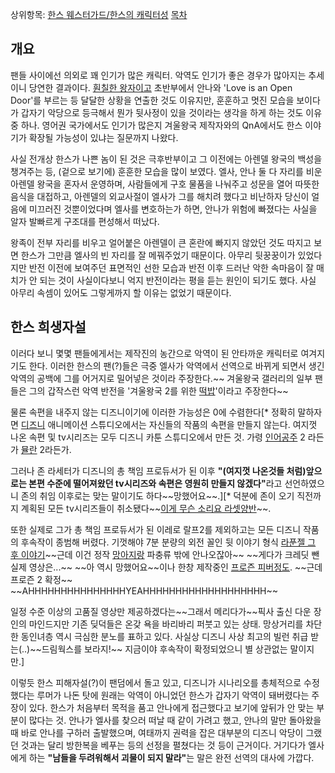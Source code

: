 상위항목: [[한스 웨스터가드/한스의 캐릭터성]]
[[목차]]
== 개요 ==
팬들 사이에선 의외로 꽤 인기가 많은 캐릭터. 악역도 인기가 좋은 경우가 많아지는 추세이니 당연한 결과이다. [[미형 악역|훤칠한 왕자]]이고 초반부에서 안나와 'Love is an Open Door'를 부르는 등 달달한 상황을 연출한 것도 이유지만, 훈훈하고 멋진 모습을 보이다가 갑자기 악당으로 등극해서 뭔가 뒷사정이 있을 것이라는 생각을 하게 하는 것도 이유 중 하나. 영어권 국가에서도 인기가 많은지 겨울왕국 제작자와의 QnA에서도 한스 이야기가 확장될 가능성이 있냐는 질문까지 나왔다.

사실 전개상 한스가 나쁜 놈이 된 것은 극후반부이고 그 이전에는 아렌델 왕국의 백성을 챙겨주는 등, (겉으로 보기에) 훈훈한 모습을 많이 보였다. 엘사, 안나 둘 다 자리를 비운 아렌델 왕국을 혼자서 운영하며, 사람들에게 구호 물품을 나눠주고 성문을 열어 따뜻한 음식을 대접하고, 아렌델의 외교사절이 엘사가 그를 해치려 했다고 비난하자 당신이 얼음에 미끄러진 것뿐이었다며 엘사를 변호하는가 하면, 안나가 위험에 빠졌다는 사실을 알자 발빠르게 구조대를 편성해서 떠났다.

왕족이 전부 자리를 비우고 얼어붙은 아렌델이 큰 혼란에 빠지지 않았던 것도 따지고 보면 한스가 그만큼 엘사의 빈 자리를 잘 메꿔주었기 때문이다. 아무리 뒷꿍꿍이가 있었다지만 반전 이전에 보여주던 표면적인 선한 모습과 반전 이후 드러난 악한 속마음이 잘 매치가 안 되는 것이 사실이다보니 억지 반전이라는 평을 듣는 원인이 되기도 했다. 사실 아무리 속셈이 있어도 그렇게까지 할 이유는 없었기 때문이다.

== 한스 희생자설 ==

이러다 보니 몇몇 팬들에게서는 제작진의 농간으로 악역이 된 안타까운 캐릭터로 여겨지기도 한다. 이러한 한스의 팬(?)들은 극중 엘사가 악역에서 선역으로 바뀌게 되면서 생긴 악역의 공백에 그를 어거지로 밀어넣은 것이라 주장한다.~~ 겨울왕국 갤러리의 일부 팬들은 그의 갑작스런 악역 반전을 '겨울왕국 2를 위한 [[떡밥]]'이라고 주장한다~~

물론 속편을 내주지 않는 디즈니이기에 이러한 가능성은 0에 수렴한다[* 정확히 말하자면 [[디즈니]] 애니메이션 스튜디오에서는 자신들의 작품의 속편을 만들지 않는다. 여지껏 나온 속편 및 tv시리즈는 모두 디즈니 카툰 스튜디오에서 만든 것. 가령 [[인어공주]] 2 라든가 [[뮬란]] 2라든가.

그러나 존 라세터가 디즈니의 총 책임 프로듀서가 된 이후 '''"(여지껏 나온것들 처럼)앞으로는 본편 수준에 떨어져왔던 tv시리즈와 속편은 영원히 만들지 않겠다"'''라고 선언하였으니 존의 취임 이후로는 맞는 말이기도 하다~~망했어요~~.][* 덕분에 존이 오기 직전까지 계획된 모든 tv시리즈들이 취소됐다~~[[심영|이게 무슨 소리요 라셋양반]]~~.

또한 실제로 그가 총 책임 프로듀서가 된 이레로 랄프2를 제외하고는 모든 디즈니 작품의 후속작이 종범해 버렸다. 기껏해야 7분 분량의 외전 꼴인 뒷 이야기 형식 [[라푼젤(디즈니 영화)#s-8|라푼젤 그 후 이야기]]~~근데 이건 정작 [[막시무스|망아지]]랑 파충류 밖에 안나오잖아~~ ~~게다가 크레딧 뺀 실제 영상은...~~ ~~아 역시 망했어요~~이나 한창 제작중인 [[프로즌 피버]]정도. ~~근데 프로즌 2 확정~~ ~~AHHHHHHHHHHHHHHHYEAHHHHHHHHHHHHHHHHHHH~~

일정 수준 이상의 고품질 영상만 제공하겠다는~~그래서 메리다가~~픽사 출신 다운 장인의 마인드지만 기존 딪덕들은 온갖 욕을 바리바리 퍼붓고 있는 상태. 망상거리를 차단한 동인녀층 역시 극심한 분노를 표하고 있다. 사실상 디즈니 사상 최고의 빌런 취급 받는(..)~~드림웍스를 보라지!~~ 지금이야 후속작이 확정되었으니 별 상관없는 말이지만.]

이렇듯 한스 피해자설(?)이 팬덤에서 돌고 있고, 디즈니가 시나리오를 총체적으로 수정했다는 루머가 나돈 탓에 원래는 악역이 아니었던 한스가 갑자기 악역이 돼버렸다는 주장이 있다. 한스가 처음부터 목적을 품고 안나에게 접근했다고 보기에 앞뒤가 안 맞는 부분이 많다는 것. 안나가 엘사를 찾으러 떠날 때 같이 가려고 했고, 안나의 말만 돌아왔을 때 바로 안나를 구하러 출발했으며, 여태까지 권력을 잡은 대부분의 디즈니 악당이 그랬던 것과는 달리 방한복을 베푸는 등의 선정을 펼쳤다는 것 등이 근거이다. 거기다가 엘사에게 하는 '''"남들을 두려워해서 괴물이 되지 말라"'''는 말은 완전 선역의 대사에 가깝다.
